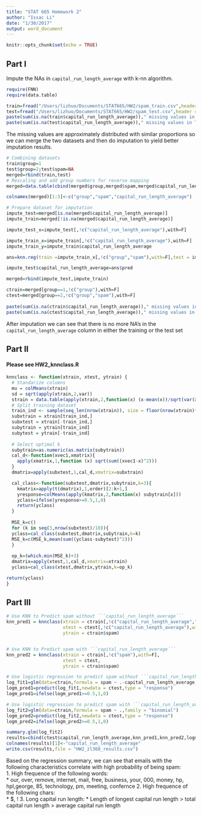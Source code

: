 ```yaml
---
title: "STAT 665 Homework 2"
author: "Issac Li"
date: "1/30/2017"
output: word_document
---
```


```r
knitr::opts_chunk$set(echo = TRUE)
```

## Part I

Impute the NAs in  ```capital_run_length_average``` with k-nn algorithm. 

```r
require(FNN)
require(data.table)

train=fread("/Users/lizhuo/Documents/STAT665/HW2/spam_train.csv",header = T)
test=fread("/Users/lizhuo/Documents/STAT665/HW2/spam_test.csv",header = T)
paste(sum(is.na(train$capital_run_length_average))," missing values in Training data")
paste(sum(is.na(test$capital_run_length_average))," missing values in Testing data")
```

The missing values are approximately distributed with similar proportions so we can merge the two datasets and then do imputation
to yield better imputation results. 

```r
# Combining datasets
train$group=1
test$group=2;test$spam=NA
merged=rbind(train,test)
# Rescaling and add group numbers for reverse mapping
merged=data.table(cbind(merged$group,merged$spam,merged$capital_run_length_average,apply(merged[,!c("group","spam","capital_run_length_average"),with=F],2,function(x) scale(x,center = min(x),scale=max(x)-min(x)))))

colnames(merged)[1:3]<-c("group","spam","capital_run_length_average")

# Prepare dataset for imputation
impute_test=merged[is.na(merged$capital_run_length_average)]
impute_train=merged[!is.na(merged$capital_run_length_average)]

impute_test_x=impute_test[,!c("capital_run_length_average"),with=F]

impute_train_x=impute_train[,!c("capital_run_length_average"),with=F]
impute_train_y=impute_train$capital_run_length_average

ans=knn.reg(train =impute_train_x[,!c("group","spam"),with=F],test = impute_test_x[,!c("group","spam"),with=F], y = impute_train_y,k=15)

impute_test$capital_run_length_average=ans$pred

merged=rbind(impute_test,impute_train)

ctrain=merged[group==1,!c("group"),with=F]
ctest=merged[group==2,!c("group","spam"),with=F]
  
paste(sum(is.na(ctrain$capital_run_length_average))," missing values in Training data")
paste(sum(is.na(ctest$capital_run_length_average))," missing values in Testing data")
```
After imputation we can see that there is no more NA’s in the ```capital_run_length_average```
column in either the training or the test set


## Part II
#### Please see HW2_knnclass.R
```r
knnclass <- function(xtrain, xtest, ytrain) {
  # Standarize columns
  mu = colMeans(xtrain)
  sd = sqrt(apply(xtrain,2,var))
  strain = data.table(apply(xtrain,2,function(x) (x-mean(x))/sqrt(var(x))))
  # Split training dataset
  train_ind <- sample(seq_len(nrow(xtrain)), size = floor(nrow(xtrain)*0.8))
  subxtrain = xtrain[train_ind,]
  subxtest = xtrain[-train_ind,]
  subytrain = ytrain[train_ind]
  subytest = ytrain[-train_ind]
  
  # Select optimal k
  subytrain=as.numeric(as.matrix(subytrain))
  cal_d<-function(xvec1,xmatrix){
    apply(xmatrix,1,function (x) sqrt(sum((xvec1-x)^2)))
  }
  dmatrix=apply(subxtest,1,cal_d,xmatrix=subxtrain)

  cal_class<-function(subxtest,dmatrix,subytrain,k=3){
    kmatrix=apply(t(dmatrix),1,order)[2:k+1,]
    yresponse=colMeans(apply(kmatrix,2,function(x) subytrain[x]))
    yclass=ifelse(yresponse>=0.5,1,0)
    return(yclass)
  }
  
  MSE_k=c()
  for (k in seq(3,nrow(subxtest)/10)){
  yclass=cal_class(subxtest,dmatrix,subytrain,k=k)
  MSE_k=c(MSE_k,mean(sum((yclass-subytest)^2)))
  }
  
  op_k=(which.min(MSE_k)+3)
  dmatrix=apply(xtest,1,cal_d,xmatrix=xtrain)
  yclass=cal_class(xtest,dmatrix,ytrain,k=op_k)

return(yclass)
}
```

## Part III
```r
# Use KNN to Predict spam without ```capital_run_length_average```
knn_pred1 = knnclass(xtrain = ctrain[,!c("capital_run_length_average","spam"),with=F],
                     xtest = ctest[,!c("capital_run_length_average"),with=F],
                     ytrain = ctrain$spam)


# Use KNN to Predict spam with ```capital_run_length_average```
knn_pred2 = knnclass(xtrain = ctrain[,!c("spam"),with=F],
                     xtest = ctest,
                     ytrain = ctrain$spam)

# Use logistic regression to predict spam without ```capital_run_length_average```
log_fit1=glm(data=ctrain,formula = spam ~ .-capital_run_length_average,family = "binomial")
logm_pred1=predict(log_fit1,newdata = ctest,type = "response")
logm_pred1=ifelse(logm_pred1>=0.5,1,0)

# Use logistic regression to predict spam with ```capital_run_length_average```
log_fit2=glm(data=ctrain,formula = spam ~ .,family = "binomial")
logm_pred2=predict(log_fit2,newdata = ctest,type = "response")
logm_pred2=ifelse(logm_pred2>=0.5,1,0)

summary.glm(log_fit2)
results=cbind(ctest$capital_run_length_average,knn_pred1,knn_pred2,logm_pred1,logm_pred2)
colnames(results)[1]<-"capital_run_length_average"
write.csv(results,file = "HW2_zl368_results.csv")
```

Based on the regression summary, we can see that emails with the following characteristics correlate with high probability of being spam:    
  1. High frequence of the following words:  
    * our, over, remove, internet, mail, free, business, your, 000, money, hp, hpl,george, 85, technology, pm, meeting, confernce
  2. High frequence of the following chars:  
    * $, !
  3. Long capital run length:
    * Length of longest capital run length > total capital run length > average capital run length



